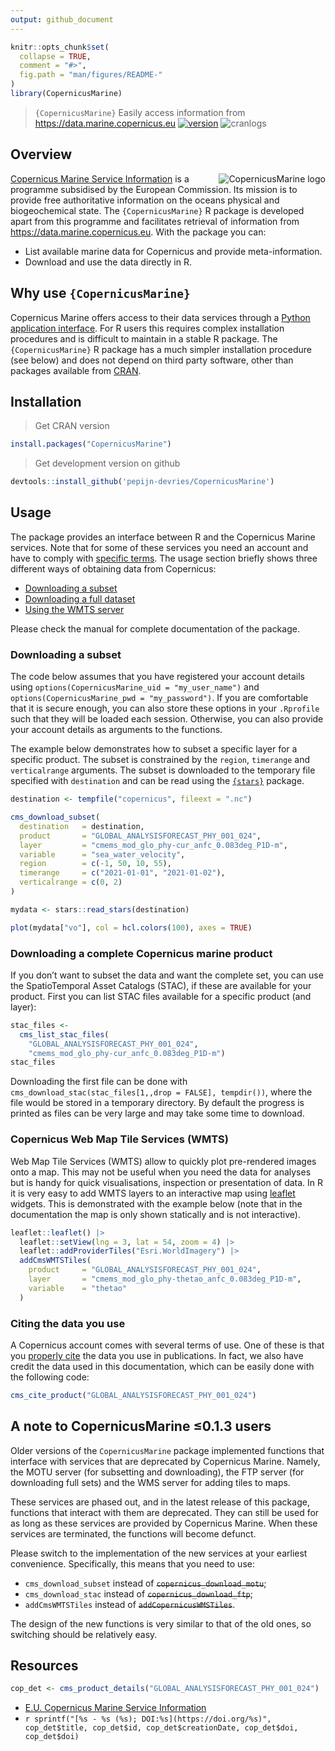 ```yaml
---
output: github_document
---
```


```r
knitr::opts_chunk$set(
  collapse = TRUE,
  comment = "#>",
  fig.path = "man/figures/README-"
)
library(CopernicusMarine)
```

> `{CopernicusMarine}` Easily access information from <https://data.marine.copernicus.eu>
[![version](https://www.r-pkg.org/badges/version/CopernicusMarine)](https://CRAN.R-project.org/package=CopernicusMarine)
![cranlogs](https://cranlogs.r-pkg.org/badges/CopernicusMarine)


## Overview

<a href="https://github.com/pepijn-devries/CopernicusMarine/"><img src="man/figures/logo.png" alt="CopernicusMarine logo" align="right" /></a>

[Copernicus Marine Service Information](https://marine.copernicus.eu/about) is a programme subsidised by the
European Commission. Its mission is to provide free authoritative information on the oceans physical and
biogeochemical state. The `{CopernicusMarine}` R package is developed apart from this programme and facilitates
retrieval of information from <https://data.marine.copernicus.eu>. With the package you can:

 * List available marine data for Copernicus and provide meta-information.
 * Download and use the data directly in R.

## Why use `{CopernicusMarine}`

Copernicus Marine offers access to their data services through a
[Python application interface](https://pypi.org/project/copernicus-marine-client/).
For R users this requires complex installation procedures and is difficult to maintain in
a stable R package. The `{CopernicusMarine}` R package has
a much simpler installation procedure (see below) and does not depend on
third party software, other than packages available from [CRAN](https://cran.r-project.org/).

## Installation

> Get CRAN version
```r
install.packages("CopernicusMarine")
```
> Get development version on github
```r
devtools::install_github('pepijn-devries/CopernicusMarine')
```

## Usage

The package provides an interface between R and the Copernicus Marine services. Note that for some of these
services you need an account and have to comply with
[specific terms](https://marine.copernicus.eu/user-corner/service-commitments-and-licence). The usage section
briefly shows three different ways of obtaining data from Copernicus:

 * [Downloading a subset](#sec-subset)
 * [Downloading a full dataset](#sec-full)
 * [Using the WMTS server](#sec-wtms)

Please check the manual for complete documentation of the package.

<h3 id="sec-subset">Downloading a subset</h3>

The code below assumes that you have registered your account details using `options(CopernicusMarine_uid = "my_user_name")` and
`options(CopernicusMarine_pwd = "my_password")`. If you are comfortable that it is secure enough, you can also store these
options in your `.Rprofile` such that they will be loaded each session. Otherwise, you can also provide your account details
as arguments to the functions.

The example below demonstrates how to subset a specific layer for a specific product. The subset is constrained by
the `region`, `timerange` and `verticalrange` arguments. The subset is downloaded to the temporary
file specified with `destination` and can be read using the [`{stars}`](https://r-spatial.github.io/stars/) package.

```r
destination <- tempfile("copernicus", fileext = ".nc")

cms_download_subset(
  destination   = destination,
  product       = "GLOBAL_ANALYSISFORECAST_PHY_001_024",
  layer         = "cmems_mod_glo_phy-cur_anfc_0.083deg_P1D-m",
  variable      = "sea_water_velocity",
  region        = c(-1, 50, 10, 55),
  timerange     = c("2021-01-01", "2021-01-02"),
  verticalrange = c(0, 2)
)

mydata <- stars::read_stars(destination)

plot(mydata["vo"], col = hcl.colors(100), axes = TRUE)
```

<h3 id="sec-full">Downloading a complete Copernicus marine product</h3>

If you don't want to subset the data and want the complete set, you can use the
SpatioTemporal Asset Catalogs (STAC), if these are available for your product.
First you can list STAC files available for a specific product (and layer):

```r
stac_files <-
  cms_list_stac_files(
    "GLOBAL_ANALYSISFORECAST_PHY_001_024",
    "cmems_mod_glo_phy-cur_anfc_0.083deg_P1D-m")
stac_files
```

Downloading the first file can be done with
`cms_download_stac(stac_files[1,,drop = FALSE], tempdir())`, where the
file would be stored in a temporary directory. By default the progress is printed as files can be very large and
may take some time to download.

<h3 id="sec-wmts">Copernicus Web Map Tile Services (WMTS)</h3>

Web Map Tile Services (WMTS) allow to quickly plot pre-rendered images onto a map. This may not be useful when
you need the data for analyses but is handy for quick visualisations, inspection or presentation of data.
In R it is very easy to add WMTS layers to an interactive map using [leaflet](https://rstudio.github.io/leaflet/)
widgets. This is demonstrated with the example below (note that in the documentation the map is only shown
statically and is not interactive).

```r
leaflet::leaflet() |>
  leaflet::setView(lng = 3, lat = 54, zoom = 4) |>
  leaflet::addProviderTiles("Esri.WorldImagery") |>
  addCmsWMTSTiles(
    product     = "GLOBAL_ANALYSISFORECAST_PHY_001_024",
    layer       = "cmems_mod_glo_phy-thetao_anfc_0.083deg_P1D-m",
    variable    = "thetao"
  )
```

### Citing the data you use

A Copernicus account comes with several terms of use. One of these is that you
[properly cite](https://help.marine.copernicus.eu/en/articles/4444611-how-to-cite-copernicus-marine-products-and-services)
the data you use in publications. In fact, we also have credit the data used in this documentation, which can be easily
done with the following code:

```r
cms_cite_product("GLOBAL_ANALYSISFORECAST_PHY_001_024")
```

<h2 id="sec-deprecated">A note to CopernicusMarine &le;0.1.3 users</h3>

Older versions of the `CopernicusMarine` package implemented functions that interface with
services that are deprecated by Copernicus Marine. Namely, the MOTU server (for subsetting
and downloading), the FTP server (for downloading full sets) and the WMS server for
adding tiles to maps.

These services are phased out, and in the latest release of this package, functions that interact
with them are deprecated. They can still be used for as long as these services are provided by
Copernicus Marine. When these services are terminated, the functions will become defunct.

Please switch to the implementation of the new services at your earliest convenience. Specifically,
this means that you need to use:

  * `cms_download_subset` instead of ~~`copernicus_download_motu`~~;
  * `cms_download_stac` instead of ~~`copernicus_download_ftp`~~;
  * `addCmsWMTSTiles` instead of ~~`addCopernicusWMSTiles`~~.

The design of the new functions is very similar to that of
the old ones, so switching should be relatively easy.

## Resources

```r
cop_det <- cms_product_details("GLOBAL_ANALYSISFORECAST_PHY_001_024")
```

 * [E.U. Copernicus Marine Service Information](https://data.marine.copernicus.eu)
 * `r sprintf("[%s - %s (%s); DOI:%s](https://doi.org/%s)", cop_det$title, cop_det$id, cop_det$creationDate, cop_det$doi, cop_det$doi)`
